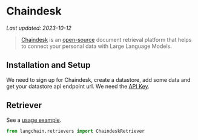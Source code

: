 # Chaindesk
*Last updated: 2023-10-12*

>[Chaindesk](https://chaindesk.ai) is an [open-source](https://github.com/gmpetrov/databerry) document retrieval platform that helps to connect your personal data with Large Language Models.


## Installation and Setup

We need to sign up for Chaindesk, create a datastore, add some data and get your datastore api endpoint url. 
We need the [API Key](https://docs.chaindesk.ai/api-reference/authentication).

## Retriever

See a [usage example](/docs/integrations/retrievers/chaindesk).

```python
from langchain.retrievers import ChaindeskRetriever
```
